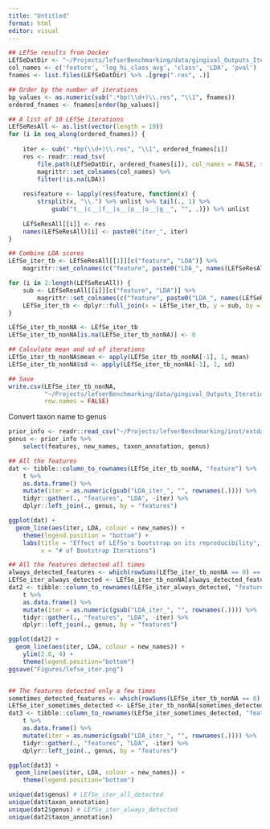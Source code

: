 ```yaml
---
title: "Untitled"
format: html
editor: visual
---
```


```r
## LEfSe results from Docker
LEfSeDatDir <- "~/Projects/lefserBenchmarking/data/gingival_Outputs_Iterations/LEfSe/gingival_iter/"
col_names <- c('feature', 'log_hi_class_avg', 'class', 'LDA', 'pval')
fnames <- list.files(LEfSeDatDir) %>% .[grep(".res", .)]

## Order by the number of iterations
bp_values <- as.numeric(sub(".*bp(\\d+)\\.res", "\\1", fnames))
ordered_fnames <- fnames[order(bp_values)]

## A list of 10 LEfSe iterations
LEfSeResAll <- as.list(vector(length = 10))
for (i in seq_along(ordered_fnames)) {
    
    iter <- sub(".*bp(\\d+)\\.res", "\\1", ordered_fnames[i])
    res <- readr::read_tsv(
        file.path(LEfSeDatDir, ordered_fnames[i]), col_names = FALSE, show_col_types = FALSE) %>% 
        magrittr::set_colnames(col_names) %>% 
        filter(!is.na(LDA))
    
    res$feature <- lapply(res$feature, function(x) {
        strsplit(x, "\\.") %>% unlist %>% tail(., 1) %>% 
            gsub("t__|c__|f__|s__|p__|o__|g__", "", .)}) %>% unlist
    
    LEfSeResAll[[i]] <- res
    names(LEfSeResAll)[i] <- paste0("iter_", iter)
}

## Combine LDA scores 
LEfSe_iter_tb <- LEfSeResAll[[1]][c("feature", "LDA")] %>% 
    magrittr::set_colnames(c("feature", paste0("LDA_", names(LEfSeResAll)[1])))

for (i in 2:length(LEfSeResAll)) {
    sub <- LEfSeResAll[[i]][c("feature", "LDA")] %>% 
        magrittr::set_colnames(c("feature", paste0("LDA_", names(LEfSeResAll)[i])))
    LEfSe_iter_tb <- dplyr::full_join(x = LEfSe_iter_tb, y = sub, by = "feature")
}

LEfSe_iter_tb_nonNA <- LEfSe_iter_tb
LEfSe_iter_tb_nonNA[is.na(LEfSe_iter_tb_nonNA)] <- 0

## Calculate mean and sd of iterations
LEfSe_iter_tb_nonNA$mean <- apply(LEfSe_iter_tb_nonNA[-1], 1, mean)
LEfSe_iter_tb_nonNA$sd <- apply(LEfSe_iter_tb_nonNA[-1], 1, sd)

## Save
write.csv(LEfSe_iter_tb_nonNA,
          "~/Projects/lefserBenchmarking/data/gingival_Outputs_Iterations/LEfSe_28iters.csv",
          row.names = FALSE)
```

Convert taxon name to genus
```r
prior_info <- readr::read_csv("~/Projects/lefserBenchmarking/inst/extdata/prior_info.csv")
genus <- prior_info %>%
    select(features, new_names, taxon_annotation, genus)
```

```r
## All the features
dat <- tibble::column_to_rownames(LEfSe_iter_tb_nonNA, "feature") %>% 
    t %>%
    as.data.frame() %>%
    mutate(iter = as.numeric(gsub("LDA_iter_", "", rownames(.)))) %>%
    tidyr::gather(., "features", "LDA", -iter) %>%
    dplyr::left_join(., genus, by = "features")

ggplot(dat) +
  geom_line(aes(iter, LDA, colour = new_names)) +
    theme(legend.position = "bottom") +
    labs(title = "Effect of LEfSe's bootstrap on its reproducibility",
         x = "# of Bootstrap Iterations")
```

```r
## All the features detected all times
always_detected_features <- which(rowSums(LEfSe_iter_tb_nonNA == 0) == 0)
LEfSe_iter_always_detected <- LEfSe_iter_tb_nonNA[always_detected_features,]
dat2 <- tibble::column_to_rownames(LEfSe_iter_always_detected, "feature") %>% 
    t %>%
    as.data.frame() %>%
    mutate(iter = as.numeric(gsub("LDA_iter_", "", rownames(.)))) %>%
    tidyr::gather(., "features", "LDA", -iter) %>%
    dplyr::left_join(., genus, by = "features")

ggplot(dat2) +
  geom_line(aes(iter, LDA, colour = new_names)) +
    ylim(2.8, 4) +
    theme(legend.position="bottom")
ggsave("Figures/lefse_iter.png")
```

```r

```

```r
## The features detected only a few times
sometimes_detected_features <- which(rowSums(LEfSe_iter_tb_nonNA == 0) != 0)
LEfSe_iter_sometimes_detected <- LEfSe_iter_tb_nonNA[sometimes_detected_features,]
dat3 <- tibble::column_to_rownames(LEfSe_iter_sometimes_detected, "feature") %>% 
    t %>%
    as.data.frame() %>%
    mutate(iter = as.numeric(gsub("LDA_iter_", "", rownames(.)))) %>%
    tidyr::gather(., "features", "LDA", -iter) %>%
    dplyr::left_join(., genus, by = "features")

ggplot(dat3) +
  geom_line(aes(iter, LDA, colour = new_names)) +
    theme(legend.position="bottom")
```

```r
unique(dat$genus) # LEfSe_iter_all_detected
unique(dat$taxon_annotation)
unique(dat2$genus) # LEfSe_iter_always_detected
unique(dat2$taxon_annotation)
```


